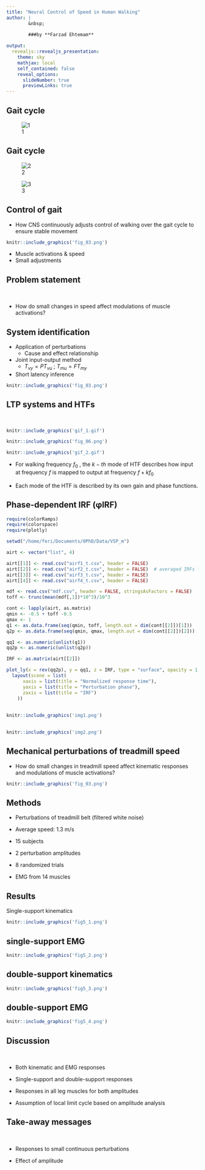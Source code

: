 ```yaml
---
title: "Neural Control of Speed in Human Walking"
author: |
        &nbsp;

        ###by **Farzad Ehtemam**
        
output:
  revealjs::revealjs_presentation:
    theme: sky
    mathjax: local
    self_contained: false
    reveal_options:
      slideNumber: true
      previewLinks: true
---
```


## Gait cycle

![1](fig_01.png)


## Gait cycle

![2](fig_02_1.png)

![3](fig_02_2.png)

## Control of gait

- How CNS continuously adjusts control of walking over the gait cycle to ensure stable movement

```r
knitr::include_graphics('fig_03.png')
```

- Muscle activations & speed
- Small adjustments

## Problem statement

&nbsp;

- How do small changes in speed affect modulations of muscle activations?

## System identification

- Application of perturbations
    * Cause and effect relationship
- Joint input-output method
    * $T_{vy} = P T_{vu}$ ; $T_{mu} = F T_{my}$
- Short latency inference

```r
knitr::include_graphics('fig_03.png')
```

## LTP systems and HTFs

&nbsp;

```r
knitr::include_graphics('gif_1.gif')
```
```r
knitr::include_graphics('fig_06.png')
```
```r
knitr::include_graphics('gif_2.gif')
```

- For walking frequency  $f_0$ , the $k-th$ mode of HTF describes how input at frequency  $f$  is mapped to output at frequency $f +kf_0$

- Each mode of the HTF is described by its own gain and phase functions.

## Phase-dependent IRF (φIRF)
```r

require(colorRamps)
require(colorspace)
require(plotly)

setwd("/home/feri/Documents/0PhD/Data/VSP_m")

airt <- vector("list", 4)

airt[[1]] <- read.csv("airf1_t.csv", header = FALSE)
airt[[2]] <- read.csv("airf2_t.csv", header = FALSE)  # averaged IRFs for all phases of stimulus (not just one slice)
airt[[3]] <- read.csv("airf3_t.csv", header = FALSE) 
airt[[4]] <- read.csv("airf4_t.csv", header = FALSE)

mdf <- read.csv("mdf.csv", header = FALSE, stringsAsFactors = FALSE)
toff <- trunc(mean(mdf[,1])*10^3)/10^3 

cont <- lapply(airt, as.matrix)
qmin <- -0.5 + toff -0.5
qmax <- 1
q1 <- as.data.frame(seq(qmin, toff, length.out = dim(cont[[2]])[1]))
q2p <- as.data.frame(seq(qmin, qmax, length.out = dim(cont[[2]])[2]))

qq1 <- as.numeric(unlist(q1))
qq2p <- as.numeric(unlist(q2p))

IRF <- as.matrix(airt[[2]])

plot_ly(x = rev(qq2p), y = qq1, z = IRF, type = "surface", opacity = 1, colors = diverge_hcl(121, c = 120, l = c(20,90), power = 1.0)) %>%
  layout(scene = list(
      xaxis = list(title = "Normalized response time"),
      yaxis = list(title = "Perturbation phase"),
      zaxis = list(title = "IRF")
    ))

```

##

```r
knitr::include_graphics('img1.png')
```

##

```r
knitr::include_graphics('img2.png')
```

## Mechanical perturbations of treadmill speed

- How do small changes in treadmill speed affect kinematic responses and modulations of muscle activations?

```r
knitr::include_graphics('fig_03.png')
```

## Methods

- Perturbations of treadmill belt (filtered white noise)

- Average speed: 1.3 m/s

- 15 subjects

- 2 perturbation amplitudes

- 8 randomized trials 

- EMG from 14 muscles

## Results

Single-support kinematics

```r
knitr::include_graphics('fig5_1.png')
```

## single-support EMG

```r
knitr::include_graphics('fig5_2.png')
```

## double-support kinematics

```r
knitr::include_graphics('fig5_3.png')
```

## double-support EMG

```r
knitr::include_graphics('fig5_4.png')
```

## Discussion

&nbsp;

- Both kinematic and EMG responses

- Single-support and double-support responses

- Responses in all leg muscles for both amplitudes

- Assumption of local limit cycle based on amplitude analysis

## Take-away messages

&nbsp;

- Responses to small continuous perturbations

- Effect of amplitude





